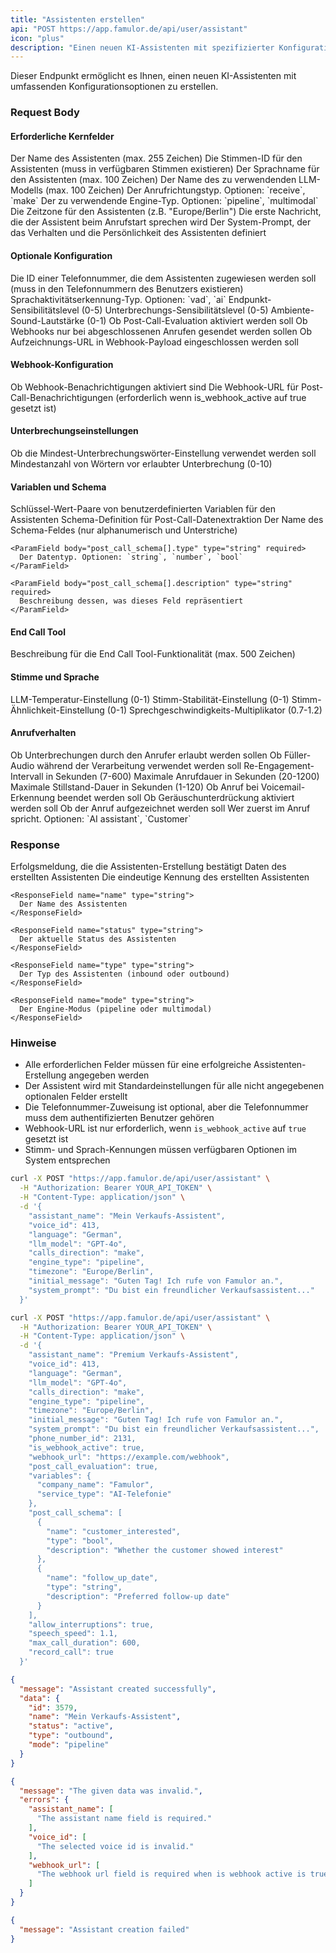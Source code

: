 ```yaml
---
title: "Assistenten erstellen"
api: "POST https://app.famulor.de/api/user/assistant"
icon: "plus"
description: "Einen neuen KI-Assistenten mit spezifizierter Konfiguration erstellen"
---
```


Dieser Endpunkt ermöglicht es Ihnen, einen neuen KI-Assistenten mit umfassenden Konfigurationsoptionen zu erstellen.

### Request Body

#### Erforderliche Kernfelder

<ParamField body="assistant_name" type="string" required>
  Der Name des Assistenten (max. 255 Zeichen)
</ParamField>

<ParamField body="voice_id" type="integer" required>
  Die Stimmen-ID für den Assistenten (muss in verfügbaren Stimmen existieren)
</ParamField>

<ParamField body="language" type="string" required>
  Der Sprachname für den Assistenten (max. 100 Zeichen)
</ParamField>

<ParamField body="llm_model" type="string" required>
  Der Name des zu verwendenden LLM-Modells (max. 100 Zeichen)
</ParamField>

<ParamField body="calls_direction" type="string" required>
  Der Anrufrichtungstyp. Optionen: `receive`, `make`
</ParamField>

<ParamField body="engine_type" type="string" required>
  Der zu verwendende Engine-Typ. Optionen: `pipeline`, `multimodal`
</ParamField>

<ParamField body="timezone" type="string" required>
  Die Zeitzone für den Assistenten (z.B. "Europe/Berlin")
</ParamField>

<ParamField body="initial_message" type="string" required>
  Die erste Nachricht, die der Assistent beim Anrufstart sprechen wird
</ParamField>

<ParamField body="system_prompt" type="string" required>
  Der System-Prompt, der das Verhalten und die Persönlichkeit des Assistenten definiert
</ParamField>

#### Optionale Konfiguration

<ParamField body="phone_number_id" type="integer">
  Die ID einer Telefonnummer, die dem Assistenten zugewiesen werden soll (muss in den Telefonnummern des Benutzers existieren)
</ParamField>

<ParamField body="endpoint_type" type="string">
  Sprachaktivitätserkennung-Typ. Optionen: `vad`, `ai`
</ParamField>

<ParamField body="endpoint_sensitivity" type="number">
  Endpunkt-Sensibilitätslevel (0-5)
</ParamField>

<ParamField body="interrupt_sensitivity" type="number">
  Unterbrechungs-Sensibilitätslevel (0-5)
</ParamField>

<ParamField body="ambient_sound_volume" type="number">
  Ambiente-Sound-Lautstärke (0-1)
</ParamField>

<ParamField body="post_call_evaluation" type="boolean">
  Ob Post-Call-Evaluation aktiviert werden soll
</ParamField>

<ParamField body="send_webhook_only_on_completed" type="boolean">
  Ob Webhooks nur bei abgeschlossenen Anrufen gesendet werden sollen
</ParamField>

<ParamField body="include_recording_in_webhook" type="boolean">
  Ob Aufzeichnungs-URL in Webhook-Payload eingeschlossen werden soll
</ParamField>

#### Webhook-Konfiguration

<ParamField body="is_webhook_active" type="boolean">
  Ob Webhook-Benachrichtigungen aktiviert sind
</ParamField>

<ParamField body="webhook_url" type="string">
  Die Webhook-URL für Post-Call-Benachrichtigungen (erforderlich wenn is_webhook_active auf true gesetzt ist)
</ParamField>

#### Unterbrechungseinstellungen

<ParamField body="use_min_interrupt_words" type="boolean">
  Ob die Mindest-Unterbrechungswörter-Einstellung verwendet werden soll
</ParamField>

<ParamField body="min_interrupt_words" type="integer">
  Mindestanzahl von Wörtern vor erlaubter Unterbrechung (0-10)
</ParamField>

#### Variablen und Schema

<ParamField body="variables" type="object">
  Schlüssel-Wert-Paare von benutzerdefinierten Variablen für den Assistenten
</ParamField>

<ParamField body="post_call_schema" type="array">
  Schema-Definition für Post-Call-Datenextraktion

  <Expandable title="post_call_schema Eigenschaften">
    <ParamField body="post_call_schema[].name" type="string" required>
      Der Name des Schema-Feldes (nur alphanumerisch und Unterstriche)
    </ParamField>

    <ParamField body="post_call_schema[].type" type="string" required>
      Der Datentyp. Optionen: `string`, `number`, `bool`
    </ParamField>

    <ParamField body="post_call_schema[].description" type="string" required>
      Beschreibung dessen, was dieses Feld repräsentiert
    </ParamField>
  </Expandable>
</ParamField>

#### End Call Tool

<ParamField body="end_call_tool.description" type="string">
  Beschreibung für die End Call Tool-Funktionalität (max. 500 Zeichen)
</ParamField>

#### Stimme und Sprache

<ParamField body="llm_temperature" type="number">
  LLM-Temperatur-Einstellung (0-1)
</ParamField>

<ParamField body="voice_stability" type="number">
  Stimm-Stabilität-Einstellung (0-1)
</ParamField>

<ParamField body="voice_similarity" type="number">
  Stimm-Ähnlichkeit-Einstellung (0-1)
</ParamField>

<ParamField body="speech_speed" type="number">
  Sprechgeschwindigkeits-Multiplikator (0.7-1.2)
</ParamField>

#### Anrufverhalten

<ParamField body="allow_interruptions" type="boolean">
  Ob Unterbrechungen durch den Anrufer erlaubt werden sollen
</ParamField>

<ParamField body="filler_audios" type="boolean">
  Ob Füller-Audio während der Verarbeitung verwendet werden soll
</ParamField>

<ParamField body="re_engagement_interval" type="integer">
  Re-Engagement-Intervall in Sekunden (7-600)
</ParamField>

<ParamField body="max_call_duration" type="integer">
  Maximale Anrufdauer in Sekunden (20-1200)
</ParamField>

<ParamField body="max_silence_duration" type="integer">
  Maximale Stillstand-Dauer in Sekunden (1-120)
</ParamField>

<ParamField body="end_call_on_voicemail" type="boolean">
  Ob Anruf bei Voicemail-Erkennung beendet werden soll
</ParamField>

<ParamField body="noise_cancellation" type="boolean">
  Ob Geräuschunterdrückung aktiviert werden soll
</ParamField>

<ParamField body="record_call" type="boolean">
  Ob der Anruf aufgezeichnet werden soll
</ParamField>

<ParamField body="who_speaks_first" type="string">
  Wer zuerst im Anruf spricht. Optionen: `AI assistant`, `Customer`
</ParamField>

### Response

<ResponseField name="message" type="string">
  Erfolgsmeldung, die die Assistenten-Erstellung bestätigt
</ResponseField>

<ResponseField name="data" type="object">
  Daten des erstellten Assistenten

  <Expandable title="Daten-Eigenschaften">
    <ResponseField name="id" type="integer">
      Die eindeutige Kennung des erstellten Assistenten
    </ResponseField>

    <ResponseField name="name" type="string">
      Der Name des Assistenten
    </ResponseField>

    <ResponseField name="status" type="string">
      Der aktuelle Status des Assistenten
    </ResponseField>

    <ResponseField name="type" type="string">
      Der Typ des Assistenten (inbound oder outbound)
    </ResponseField>

    <ResponseField name="mode" type="string">
      Der Engine-Modus (pipeline oder multimodal)
    </ResponseField>
  </Expandable>
</ResponseField>

### Hinweise

- Alle erforderlichen Felder müssen für eine erfolgreiche Assistenten-Erstellung angegeben werden
- Der Assistent wird mit Standardeinstellungen für alle nicht angegebenen optionalen Felder erstellt
- Die Telefonnummer-Zuweisung ist optional, aber die Telefonnummer muss dem authentifizierten Benutzer gehören
- Webhook-URL ist nur erforderlich, wenn `is_webhook_active` auf `true` gesetzt ist
- Stimm- und Sprach-Kennungen müssen verfügbaren Optionen im System entsprechen

<RequestExample>

```bash Minimaler Assistent
curl -X POST "https://app.famulor.de/api/user/assistant" \
  -H "Authorization: Bearer YOUR_API_TOKEN" \
  -H "Content-Type: application/json" \
  -d '{
    "assistant_name": "Mein Verkaufs-Assistent",
    "voice_id": 413,
    "language": "German",
    "llm_model": "GPT-4o",
    "calls_direction": "make",
    "engine_type": "pipeline",
    "timezone": "Europe/Berlin",
    "initial_message": "Guten Tag! Ich rufe von Famulor an.",
    "system_prompt": "Du bist ein freundlicher Verkaufsassistent..."
  }'
```

```bash Vollständiger Assistent
curl -X POST "https://app.famulor.de/api/user/assistant" \
  -H "Authorization: Bearer YOUR_API_TOKEN" \
  -H "Content-Type: application/json" \
  -d '{
    "assistant_name": "Premium Verkaufs-Assistent",
    "voice_id": 413,
    "language": "German",
    "llm_model": "GPT-4o",
    "calls_direction": "make",
    "engine_type": "pipeline",
    "timezone": "Europe/Berlin",
    "initial_message": "Guten Tag! Ich rufe von Famulor an.",
    "system_prompt": "Du bist ein freundlicher Verkaufsassistent...",
    "phone_number_id": 2131,
    "is_webhook_active": true,
    "webhook_url": "https://example.com/webhook",
    "post_call_evaluation": true,
    "variables": {
      "company_name": "Famulor",
      "service_type": "AI-Telefonie"
    },
    "post_call_schema": [
      {
        "name": "customer_interested",
        "type": "bool",
        "description": "Whether the customer showed interest"
      },
      {
        "name": "follow_up_date",
        "type": "string",
        "description": "Preferred follow-up date"
      }
    ],
    "allow_interruptions": true,
    "speech_speed": 1.1,
    "max_call_duration": 600,
    "record_call": true
  }'
```

</RequestExample>

<ResponseExample>

```json 200 Success
{
  "message": "Assistant created successfully",
  "data": {
    "id": 3579,
    "name": "Mein Verkaufs-Assistent",
    "status": "active",
    "type": "outbound",
    "mode": "pipeline"
  }
}
```

```json 422 Validation Error
{
  "message": "The given data was invalid.",
  "errors": {
    "assistant_name": [
      "The assistant name field is required."
    ],
    "voice_id": [
      "The selected voice id is invalid."
    ],
    "webhook_url": [
      "The webhook url field is required when is webhook active is true."
    ]
  }
}
```

```json 500 Internal Server Error
{
  "message": "Assistant creation failed"
}
```

</ResponseExample>

